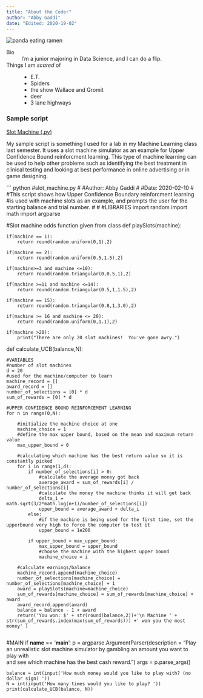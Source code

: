 ```yaml
---
title: "About the Coder"
author: "Abby Gaddi"
date: "Edited: 2020-19-02"
---
```


![](https://data.whicdn.com/images/315745282/original.jpg "panda eating ramen")

Bio
:  I'm a junior majoring in Data Science, and I can do a flip.

Things I am *scared* of
:   - E.T.
    - Spiders
    - the show Wallace and Gromit
    - deer
    - 3 lane highways

### Sample script
[Slot Machine (.py)](scripts/slot_machine.py)

My sample script is something I used for a lab in my Machine Learning class last semester.
It uses a slot machine simulator as an example for Upper Confidence Bound reinforcment learning.
This type of machine learning can be used to help other problems such as identifying the best treatment in clinical testing
and looking at best performance in online advertising or in game designing.

``` python
#slot_machine.py
#
#Author: Abby Gaddi
#
#Date: 2020-02-10
#
#This script shows how Upper Confidence Boundary reinforcment learning
#is used with machine slots as an example, and prompts the user for the starting balance and trial number.
#
#
#LIBRARIES
import random
import math
import argparse


#Slot machine odds function given from class
def playSlots(machine):

    if(machine == 1):
        return round(random.uniform(0,1),2)

    if(machine == 2):
        return round(random.uniform(0.5,1.5),2)

    if(machine>=3 and machine <=10):
        return round(random.triangular(0,0.5,1),2)

    if(machine >=11 and machine <=14):
        return round(random.triangular(0.5,1,1.5),2)

    if(machine == 15):
        return round(random.triangular(0.8,1,3.0),2)

    if(machine >= 16 and machine <= 20):
        return round(random.uniform(0,1.1),2)

    if(machine >20):
        print("There are only 20 slot machines!  You've gone awry.")


def calculate_UCB(balance,N):
    
    #VARIABLES
    #number of slot machines
    d = 20
    #used for the machine/computer to learn
    machine_record = []
    award_record = []
    number_of_selections = [0] * d
    sum_of_rewards = [0] * d

    #UPPER CONFIDENCE BOUND REINFORCEMENT LEARNING
    for n in range(0,N):

        #initialize the machine choice at one
        machine_choice = 1
        #define the max upper bound, based on the mean and maximum return value
        max_upper_bound = 0

        #calculating which machine has the best return value so it is constantly picked
        for i in range(1,d):
            if number_of_selections[i] > 0:
                #calculate the average money got back
                average_award = sum_of_rewards[i] / number_of_selections[i]
                #calculate the money the machine thinks it will get back
                delta_i = math.sqrt(3/2*math.log(n+1)/number_of_selections[i])
                upper_bound = average_award + delta_i
            else:
                #if the machine is being used for the first time, set the upperbound very high to force the computer to test it
                upper_bound = 1e200

            if upper_bound > max_upper_bound:
                max_upper_bound = upper_bound
                #choose the machine with the highest upper bound
                machine_choice = i

        #calculate earnings/balance
        machine_record.append(machine_choice)
        number_of_selections[machine_choice] = number_of_selections[machine_choice] + 1
        award = playSlots(machine=machine_choice)
        sum_of_rewards[machine_choice] = sum_of_rewards[machine_choice] + award
        award_record.append(award)
        balance = balance - 1 + award
        return('You won: $' + str(round(balance,2))+'\n Machine ' + str(sum_of_rewards.index(max(sum_of_rewards))) +' won you the most money' )
        

#MAIN
if __name__ == '__main__':
    p = argparse.ArgumentParser(description =  "Play an unrealistic slot machine simulator by gambling an amount you want to play with\
         and see which machine has the best cash reward.")
    args = p.parse_args()

    balance = int(input('How much money would you like to play with? (no dollar sign) '))
    N = int(input('How many times would you like to play? '))
    print(calculate_UCB(balance, N))